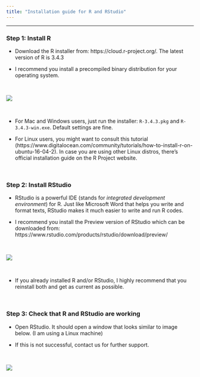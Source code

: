 ```yaml
---
title: "Installation guide for R and RStudio"
---
```


--------------------------------------------------------------------------------


### Step 1: Install R


- Download the R installer from: https://cloud.r-project.org/. The latest version
of R is 3.4.3

- I recommend you install a precompiled binary distribution for your operating system.

<br>

![](r_installer.png)

<br>

- For Mac and Windows users, just run the installer: `R-3.4.3.pkg` and `R-3.4.3-win.exe`.
Default settings are fine.

- For Linux users, you might want to consult this tutorial (https://www.digitalocean.com/community/tutorials/how-to-install-r-on-ubuntu-16-04-2).
In case you are using other Linux distros, there’s official installation guide on the R Project website.

<br>

### Step 2: Install RStudio

- RStudio is a powerful IDE (stands for *integrated development environment*) for R.
Just like Microsoft Word that helps you write and format texts, RStudio makes it 
much easier to write and run R codes.

- I recommend you install the Preview version of RStudio which can be downloaded from:
https://www.rstudio.com/products/rstudio/download/preview/

<br>

![](rstudio_installer.png)

<br>

- If you already installed R and/or RStudio, I highly recommend that you reinstall
both and get as current as possible.

<br>

### Step 3: Check that R and RStudio are working

- Open RStudio. It should open a window that looks similar to image below. (I am 
using a Linux machine)

- If this is not successful, contact us for further support.

<br>

![](studio_screen.png)
